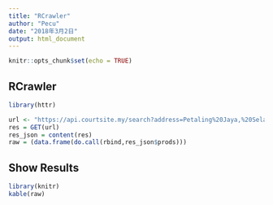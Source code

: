 ```yaml
---
title: "RCrawler"
author: "Pecu"
date: "2018年3月2日"
output: html_document
---
```


```r
knitr::opts_chunk$set(echo = TRUE)
```

## RCrawler

```r
library(httr)

url <- "https://api.courtsite.my/search?address=Petaling%20Jaya,%20Selangor,%20Malaysia"
res = GET(url)
res_json = content(res)
raw = (data.frame(do.call(rbind,res_json$prods)))
```

## Show Results

```r
library(knitr)
kable(raw)
```
